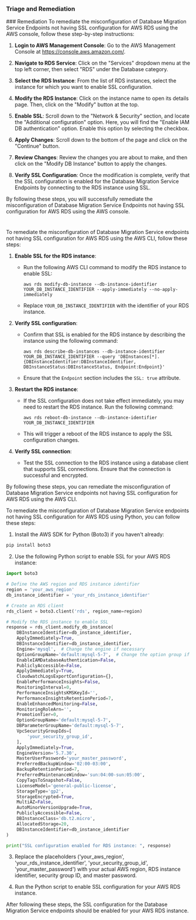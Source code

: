 
### Triage and Remediation
<Tabs>
<Tab title='Remediation'>
### Remediation

<AccordionGroup>
<Accordion title='Using Console' defaultOpen='true'>
To remediate the misconfiguration of Database Migration Service Endpoints not having SSL configuration for AWS RDS using the AWS console, follow these step-by-step instructions:

1. **Login to AWS Management Console**: Go to the AWS Management Console at https://console.aws.amazon.com/.

2. **Navigate to RDS Service**: Click on the "Services" dropdown menu at the top left corner, then select "RDS" under the Database category.

3. **Select the RDS Instance**: From the list of RDS instances, select the instance for which you want to enable SSL configuration.

4. **Modify the RDS Instance**: Click on the instance name to open its details page. Then, click on the "Modify" button at the top.

5. **Enable SSL**: Scroll down to the "Network & Security" section, and locate the "Additional configuration" option. Here, you will find the "Enable IAM DB authentication" option. Enable this option by selecting the checkbox.

6. **Apply Changes**: Scroll down to the bottom of the page and click on the "Continue" button.

7. **Review Changes**: Review the changes you are about to make, and then click on the "Modify DB Instance" button to apply the changes.

8. **Verify SSL Configuration**: Once the modification is complete, verify that the SSL configuration is enabled for the Database Migration Service Endpoints by connecting to the RDS instance using SSL.

By following these steps, you will successfully remediate the misconfiguration of Database Migration Service Endpoints not having SSL configuration for AWS RDS using the AWS console.

#
</Accordion>

<Accordion title='Using CLI'>
To remediate the misconfiguration of Database Migration Service endpoints not having SSL configuration for AWS RDS using the AWS CLI, follow these steps:

1. **Enable SSL for the RDS instance**:
   - Run the following AWS CLI command to modify the RDS instance to enable SSL:
     ```
     aws rds modify-db-instance --db-instance-identifier YOUR_DB_INSTANCE_IDENTIFIER --apply-immediately --no-apply-immediately
     ```
   - Replace `YOUR_DB_INSTANCE_IDENTIFIER` with the identifier of your RDS instance.

2. **Verify SSL configuration**:
   - Confirm that SSL is enabled for the RDS instance by describing the instance using the following command:
     ```
     aws rds describe-db-instances --db-instance-identifier YOUR_DB_INSTANCE_IDENTIFIER --query 'DBInstances[*].{DBInstanceIdentifier:DBInstanceIdentifier, DBInstanceStatus:DBInstanceStatus, Endpoint:Endpoint}'
     ```
   - Ensure that the `Endpoint` section includes the `SSL: true` attribute.

3. **Restart the RDS instance**:
   - If the SSL configuration does not take effect immediately, you may need to restart the RDS instance. Run the following command:
     ```
     aws rds reboot-db-instance --db-instance-identifier YOUR_DB_INSTANCE_IDENTIFIER
     ```
   - This will trigger a reboot of the RDS instance to apply the SSL configuration changes.

4. **Verify SSL connection**:
   - Test the SSL connection to the RDS instance using a database client that supports SSL connections. Ensure that the connection is successful and encrypted.

By following these steps, you can remediate the misconfiguration of Database Migration Service endpoints not having SSL configuration for AWS RDS using the AWS CLI.
</Accordion>

<Accordion title='Using Python'>
To remediate the misconfiguration of Database Migration Service endpoints not having SSL configuration for AWS RDS using Python, you can follow these steps:

1. Install the AWS SDK for Python (Boto3) if you haven't already:
```bash
pip install boto3
```

2. Use the following Python script to enable SSL for your AWS RDS instance:

```python
import boto3

# Define the AWS region and RDS instance identifier
region = 'your_aws_region'
db_instance_identifier = 'your_rds_instance_identifier'

# Create an RDS client
rds_client = boto3.client('rds', region_name=region)

# Modify the RDS instance to enable SSL
response = rds_client.modify_db_instance(
    DBInstanceIdentifier=db_instance_identifier,
    ApplyImmediately=True,
    DBInstanceIdentifier=db_instance_identifier,
    Engine='mysql',  # Change the engine if necessary
    OptionGroupName='default:mysql-5-7',  # Change the option group if necessary
    EnableIAMDatabaseAuthentication=False,
    PubliclyAccessible=False,
    ApplyImmediately=True,
    CloudwatchLogsExportConfiguration={},
    EnablePerformanceInsights=False,
    MonitoringInterval=0,
    PerformanceInsightsKMSKeyId='',
    PerformanceInsightsRetentionPeriod=7,
    EnableEnhancedMonitoring=False,
    MonitoringRoleArn='',
    PromotionTier=0,
    OptionGroupName='default:mysql-5-7',
    DBParameterGroupName='default:mysql-5-7',
    VpcSecurityGroupIds=[
        'your_security_group_id',
    ],
    ApplyImmediately=True,
    EngineVersion='5.7.30',
    MasterUserPassword='your_master_password',
    PreferredBackupWindow='02:00-03:00',
    BackupRetentionPeriod=7,
    PreferredMaintenanceWindow='sun:04:00-sun:05:00',
    CopyTagsToSnapshot=False,
    LicenseModel='general-public-license',
    StorageType='gp2',
    StorageEncrypted=True,
    MultiAZ=False,
    AutoMinorVersionUpgrade=True,
    PubliclyAccessible=False,
    DBInstanceClass='db.t2.micro',
    AllocatedStorage=20,
    DBInstanceIdentifier=db_instance_identifier
)

print("SSL configuration enabled for RDS instance: ", response)
```

3. Replace the placeholders ('your_aws_region', 'your_rds_instance_identifier', 'your_security_group_id', 'your_master_password') with your actual AWS region, RDS instance identifier, security group ID, and master password.

4. Run the Python script to enable SSL configuration for your AWS RDS instance.

After following these steps, the SSL configuration for the Database Migration Service endpoints should be enabled for your AWS RDS instance.
</Accordion>

</AccordionGroup>
</Tab>
</Tabs>
